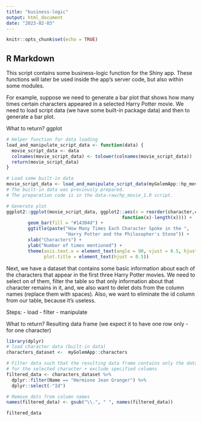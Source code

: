 ```yaml
---
title: "business-logic"
output: html_document
date: "2023-02-03"
---
```


```r
knitr::opts_chunk$set(echo = TRUE)
```

## R Markdown

This script contains some business-logic function for the Shiny app. These functions will later be used inside the app's server code, but also within some modules.

For example, suppose we need to generate a bar plot that shows how many times certain characters appeared in a selected Harry Potter movie.
We need to load script data (we have some built-in package data) and then to generate a bar plot.

What to return?   ggplot

```r
# Helper function for data loading
load_and_manipulate_script_data <- function(data) {
  movie_script_data <- data
  colnames(movie_script_data) <- tolower(colnames(movie_script_data))
  return(movie_script_data)
}

# Load some built-in data
movie_script_data <- load_and_manipulate_script_data(myGolemApp::hp_movie_1)  # built-in data
# The built-in data was previously prepared. 
# The preparation code is in the data-raw/hp_movie_1.R script.

# Generate plot
ggplot2::ggplot(movie_script_data, ggplot2::aes(x = reorder(character,character,
                                           function(x)-length(x)))) +
        geom_bar(fill = "#14304d") +
        ggtitle(paste("How Many Times Each Character Spoke in the ", 
                      "Harry Potter and the Philosopher's Stone")) +
        xlab("Characters") + 
        ylab("Number of times mentioned") +
        theme(axis.text.x = element_text(angle = 90, vjust = 0.5, hjust=1), 
              plot.title = element_text(hjust = 0.5))
```

Next, we have a dataset that contains some basic information about each of the characters that appear in the first three Harry Potter movies.
We need to select on of them, filter the table so that only information about that character remains in it, and, we also want to delet dots from
the column names (replace them with spaces). Also, we want to eliminate the id column from our table, because it's useless.

Steps:
  - load
  - filter
  - manipulate
  
What to return?   Resulting data frame (we expect it to have one row only - for one character)

```r
library(dplyr)
# load character data (built-in data)
characters_dataset <-  myGolemApp::characters

# Filter data such that the resulting data frame contains only the data
# for the selected character + exclude specified columns
filtered_data <- characters_dataset %>% 
  dplyr::filter(Name == "Hermione Jean Granger") %>% 
  dplyr::select(-"Id")

# Remove dots from column names
names(filtered_data) <- gsub("\\.", " ", names(filtered_data))

filtered_data
```

